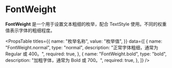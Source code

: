 # FontWeight

**FontWeight** 是一个用于设置文本粗细的枚举，配合 TextStyle 使用。不同的权重值表示字体的粗细程度。


<PropsTable
  titles={{
    name: "枚举名称",
    value: "枚举值",
  }}
  data={[
    {
      name: "FontWeight.normal",
      type: "normal",
      description: "正常字体粗细，通常为 Regular 或 400。",
      required: true,
    },
    {
      name: "FontWeight.bold",
      type: "bold",
      description: "加粗字体，通常为 Bold 或 700。",
      required: true,
    },
  ]}
/>

